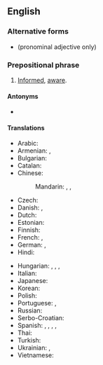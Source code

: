 ==English==

===Alternative forms===
* {{l|en|in-the-know}} (pronominal adjective only)

===Prepositional phrase===
{{en-PP}}

# [[informed|Informed]], [[aware]].
#: {{ux|en|Those '''in the know''' don't shop at that kind of store.}}
#: {{ux|en|Anyone who is '''in the know''' doesn't shop there.}}
#: {{ux|en|He appears to be '''in the know''' about such matters.}}

====Antonyms====
* {{l|en|in the dark}}

====Translations====
{{trans-top|informed, aware}}
* Arabic: {{t|ar|عَلَى عِلْم}}
* Armenian: {{t+|hy|տեղյակ|sc=Armn}}, {{t|hy|բիթի|sc=Armn}}
* Bulgarian: {{t-needed|bg}}
* Catalan: {{t-needed|ca}}
* Chinese:
*: Mandarin: {{t+|cmn|知情|tr=zhīqíng|sc=Hani}}, {{t|cmn|[[有]][[知識]][[的]]|sc=Hani}}, {{t|cmn|[[有]][[知识]][[的]]|tr=yǒu zhīshi de|sc=Hani}}
* Czech: {{t-needed|cs}}
* Danish: {{t|da|informeret}}, {{t|da|velinformeret}}
* Dutch: {{t|nl|ingeweid}}
* Estonian: {{t|et|teadlik}}
* Finnish: {{t+|fi|tietävä}}
* French: {{t+|fr|au courant}}, {{t|fr|au parfum}} {{qualifier|colloquial}}
* German: {{t+|de|eingeweiht}}, {{t|de|im Bilde über etwas sein}}
* Hindi: {{t-needed|hi}}
{{trans-mid}}
* Hungarian: {{t+|hu|tájékozott}}, {{t+|hu|beavatott}}, {{t|hu|jól értesült}}, {{t|hu|képben van}}
* Italian: {{t|it|al corrente}}
* Japanese: {{t-needed|ja}}
* Korean: {{t-needed|ko}}
* Polish: {{t-needed|pl}}
* Portuguese: {{t+|pt|informado|m}}, {{t+|pt|atento|m}}
* Russian: {{t+|ru|в ку́рсе}}
* Serbo-Croatian: {{t-needed|sh}}
* Spanish: {{t+|es|informado}}, {{t|es|al loro}} {{qualifier|colloquial}}, {{t|es|en el ajo}} {{qualifier|colloquial}}, {{t|es|al tanto}}, {{t|es|en la pomada}} {{qualifier|colloquial}}
* Thai: {{t-needed|th}}
* Turkish: {{t-needed|tr}}
* Ukrainian: {{t+|uk|обі́знаний}}, {{t|uk|в ку́рсі}}
* Vietnamese: {{t-needed|vi}}
{{trans-bottom}}